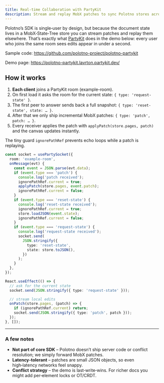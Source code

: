 ```yaml
---
title: Real-time Collaboration with PartyKit
description: Stream and replay MobX patches to sync Polotno stores across clients
---
```


Polotno’s SDK is single‑user by design, but because the document state lives in a MobX‑State‑Tree store you can stream patches and replay them elsewhere. That’s exactly what [PartyKit](https://www.partykit.io/) does in the demo below: every user who joins the same room sees edits appear in under a second.

Sample code: https://github.com/polotno-project/polotno-partykit

Demo page: https://polotno-partykit.lavrton.partykit.dev/

## How it works

1. **Each client** joins a PartyKit room (example-room).
2. On first load it asks the room for the current state: `{ type: 'request-state' }`.
3. The first peer to answer sends back a full snapshot: `{ type: 'reset-state', state: … }`.
4. After that we only ship incremental MobX patches: `{ type: 'patch', patch: … }`.
5. Every receiver applies the patch with `applyPatch(store.pages, patch)` and the canvas updates instantly.

The tiny guard `ignorePathRef` prevents echo loops while a patch is replaying.

```ts
const socket = usePartySocket({
  room: 'example-room',
  onMessage(evt) {
    const event = JSON.parse(evt.data);
    if (event.type === 'patch') {
      console.log('patch received');
      ignorePathRef.current = true;
      applyPatch(store.pages, event.patch);
      ignorePathRef.current = false;
    }
    if (event.type === 'reset-state') {
      console.log('reset-state received');
      ignorePathRef.current = true;
      store.loadJSON(event.state);
      ignorePathRef.current = false;
    }
    if (event.type === 'request-state') {
      console.log('request-state received');
      socket.send(
        JSON.stringify({
          type: 'reset-state',
          state: store.toJSON(),
        })
      );
    }
  },
});

React.useEffect(() => {
  // ask for the current state
  socket.send(JSON.stringify({ type: 'request-state' }));

  // stream local edits
  onPatch(store.pages, (patch) => {
    if (ignorePathRef.current) return;
    socket.send(JSON.stringify({ type: 'patch', patch }));
  });
}, []);
```

---

### A few notes

- **Not part of core SDK** – Polotno doesn’t ship server code or conflict resolution; we simply forward MobX patches.
- **Latency‑tolerant** – patches are small JSON objects, so even high‑latency networks feel snappy.
- **Conflict strategy** – the demo is last‑write‑wins. For richer docs you might add per‑element locks or OT/CRDT.


